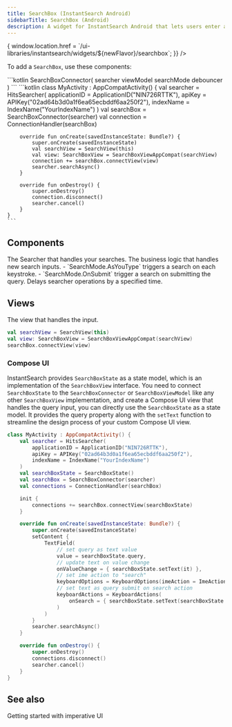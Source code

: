 ```yaml
---
title: SearchBox (InstantSearch Android)
sidebarTitle: SearchBox (Android)
description: A widget for InstantSearch Android that lets users enter a search query.
---
```



<Frame>
  <FlavorSelect flavors={'js,react,vue,android,ios'} selected={'android'} onSelect={(newFlavor) => {
    window.location.href = `/ui-libraries/instantsearch/widgets/${newFlavor}/searchbox`;
  }} />
</Frame>

To add a `SearchBox`, use these components:

<Tabs>
  <Tab title="Usage">
    ```kotlin
    SearchBoxConnector(
        searcher
        viewModel
        searchMode
        debouncer
    )
    ```
  </Tab>
  <Tab title="Example">
    ```kotlin
    class MyActivity : AppCompatActivity() {
        val searcher = HitsSearcher(
            applicationID = ApplicationID("NIN726RTTK"),
            apiKey = APIKey("02ad64b3d0a1f6ea65ecbddf6aa250f2"),
            indexName = IndexName("YourIndexName")
        )
        val searchBox = SearchBoxConnector(searcher)
        val connection = ConnectionHandler(searchBox)

        override fun onCreate(savedInstanceState: Bundle?) {
            super.onCreate(savedInstanceState)
            val searchView = SearchView(this)
            val view: SearchBoxView = SearchBoxViewAppCompat(searchView)
            connection += searchBox.connectView(view)
            searcher.searchAsync()
        }

        override fun onDestroy() {
            super.onDestroy()
            connection.disconnect()
            searcher.cancel()
        }
    }
    ```
  </Tab>
  <Tab title="Demo">
    <CardGroup cols={4}>
        <Card title="GitHub" icon="github" href="https://github.com/algolia/instantsearch-android/blob/master/examples/android/src/main/kotlin/com/algolia/instantsearch/examples/android/showcase/androidview/search/SearchAsYouTypeShowcase.kt" horizontal="true" />
    </CardGroup>
  </Tab>
</Tabs>

## Components

<ParamField path="searcher" type="Searcher" required>
  The Searcher that handles your searches.
</ParamField>

<ParamField path="viewModel" type="SearchBoxViewModel" default="SearchBoxViewModel()">
  The business logic that handles new search inputs.
</ParamField>

<ParamField path="searchMode" type="SearchMode" default="SearchMode.AsYouType">
  - `SearchMode.AsYouType` triggers a search on each keystroke.
  - `SearchMode.OnSubmit` trigger a search on submitting the query.
</ParamField>

<ParamField path="debouncer" type="Debouncer" default="Debouncer(debounceLoadingInMillis)">
  Delays searcher operations by a specified time.
</ParamField>

## Views

<ParamField path="searchBoxView" type="SearchBoxView" required>
  The view that handles the input.

  ```kotlin
  val searchView = SearchView(this)
  val view: SearchBoxView = SearchBoxViewAppCompat(searchView)
  searchBox.connectView(view)
  ```
</ParamField>

### Compose UI

InstantSearch provides `SearchBoxState` as a state model, which is an implementation of the `SearchBoxView` interface.
You need to connect `SearchBoxState` to the `SearchBoxConnector` or `SearchBoxViewModel` like any other `SearchBoxView` implementation, and create a Compose UI view that handles the query input, you can directly use the `SearchBoxState` as a state model.
It provides the query property along with the `setText` function to streamline the design process of your custom Compose UI view.

```kotlin
class MyActivity : AppCompatActivity() {
    val searcher = HitsSearcher(
        applicationID = ApplicationID("NIN726RTTK"),
        apiKey = APIKey("02ad64b3d0a1f6ea65ecbddf6aa250f2"),
        indexName = IndexName("YourIndexName")
    )
    val searchBoxState = SearchBoxState()
    val searchBox = SearchBoxConnector(searcher)
    val connections = ConnectionHandler(searchBox)

    init {
        connections += searchBox.connectView(searchBoxState)
    }

    override fun onCreate(savedInstanceState: Bundle?) {
        super.onCreate(savedInstanceState)
        setContent {
            TextField(
                // set query as text value
                value = searchBoxState.query,
                // update text on value change
                onValueChange = { searchBoxState.setText(it) },
                // set ime action to "search"
                keyboardOptions = KeyboardOptions(imeAction = ImeAction.Search),
                // set text as query submit on search action
                keyboardActions = KeyboardActions(
                    onSearch = { searchBoxState.setText(searchBoxState.query, true)}
                )
            )
        }
        searcher.searchAsync()
    }

    override fun onDestroy() {
        super.onDestroy()
        connections.disconnect()
        searcher.cancel()
    }
}
```

## See also

<CardGroup cols={2}>
  <Card title="Guide" icon="book" href="https://www.algolia.com/doc/guides/building-search-ui/getting-started/how-to/programmatically/android/" horizontal="true">
    Getting started with imperative UI
  </Card>
</CardGroup>